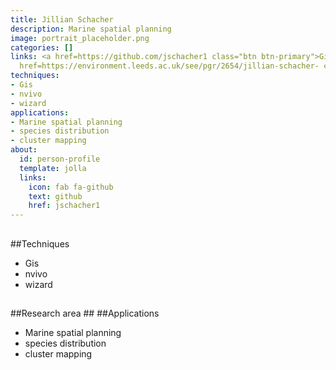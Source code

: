 ```yaml
---
title: Jillian Schacher
description: Marine spatial planning
image: portrait_placeholder.png
categories: []
links: <a href=https://github.com/jschacher1 class="btn btn-primary">Github</a><a
  href=https://environment.leeds.ac.uk/see/pgr/2654/jillian-schacher- class="btn btn-secondary">Website</a>
techniques:
- Gis
- nvivo
- wizard
applications:
- Marine spatial planning
- species distribution
- cluster mapping
about:
  id: person-profile
  template: jolla
  links:
    icon: fab fa-github
    text: github
    href: jschacher1
---
```

   
:::{#person-profile}
:::
   
##
##Techniques
   
- Gis
- nvivo
- wizard
   
##
##Research area
##
##Applications
   
- Marine spatial planning
- species distribution
- cluster mapping
